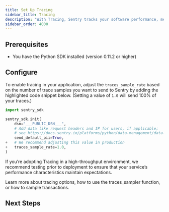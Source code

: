 ```yaml
---
title: Set Up Tracing
sidebar_title: Tracing
description: "With Tracing, Sentry tracks your software performance, measuring metrics like throughput and latency, and displays the impact of errors across multiple systems."
sidebar_order: 4000
---
```


## Prerequisites

* You have the <PlatformLink to="/">Python SDK installed</PlatformLink> (version 0.11.2 or higher)

## Configure

To enable tracing in your application, adjust the `traces_sample_rate` based on the number of trace samples you want to send to Sentry by adding the highlighted code snippet below. (Setting a value of `1.0` will send 100% of your traces.)


```python {diff}
import sentry_sdk

sentry_sdk.init(
    dsn="___PUBLIC_DSN___",
    # Add data like request headers and IP for users, if applicable;
    # see https://docs.sentry.io/platforms/python/data-management/data-collected/ for more info
    send_default_pii=True,
+   # We recommend adjusting this value in production
+   traces_sample_rate=1.0,
)
```

If you’re adopting Tracing in a high-throughput environment, we recommend testing prior to deployment to ensure that your service’s performance characteristics maintain expectations.

Learn more about tracing <PlatformLink to="/configuration/options/#tracing-options">options</PlatformLink>, how to use the <PlatformLink to="/configuration/sampling/#setting-a-sampling-function">traces_sampler</PlatformLink> function, or how to <PlatformLink to="/configuration/sampling/#sampling-transaction-events">sample transactions</PlatformLink>.

## Next Steps

<PageGrid />
